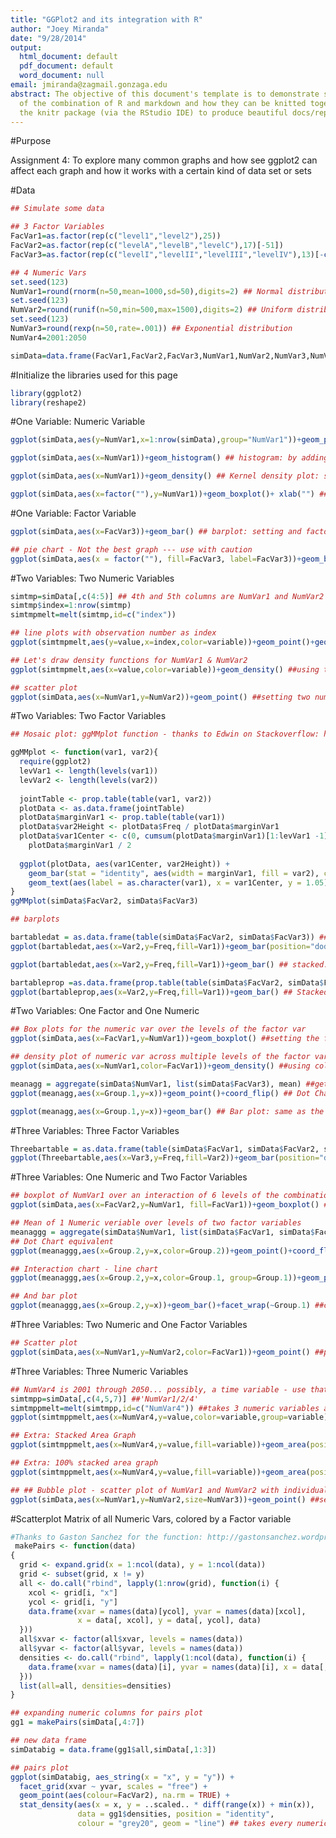 ```yaml
---
title: "GGPlot2 and its integration with R"
author: "Joey Miranda"
date: "9/28/2014"
output:
  html_document: default
  pdf_document: default
  word_document: null
email: jmiranda@zagmail.gonzaga.edu
abstract: The objective of this document's template is to demonstrate some basics
  of the combination of R and markdown and how they can be knitted together using
  the knitr package (via the RStudio IDE) to produce beautiful docs/reports.
---
```


#Purpose

Assignment 4: To explore many common graphs and how see ggplot2 can affect each graph and how it works with a certain kind of data set or sets

#Data
```r
## Simulate some data

## 3 Factor Variables
FacVar1=as.factor(rep(c("level1","level2"),25))
FacVar2=as.factor(rep(c("levelA","levelB","levelC"),17)[-51])
FacVar3=as.factor(rep(c("levelI","levelII","levelIII","levelIV"),13)[-c(51:52)])

## 4 Numeric Vars
set.seed(123)
NumVar1=round(rnorm(n=50,mean=1000,sd=50),digits=2) ## Normal distribution
set.seed(123)
NumVar2=round(runif(n=50,min=500,max=1500),digits=2) ## Uniform distribution
set.seed(123)
NumVar3=round(rexp(n=50,rate=.001)) ## Exponential distribution
NumVar4=2001:2050

simData=data.frame(FacVar1,FacVar2,FacVar3,NumVar1,NumVar2,NumVar3,NumVar4)
```

#Initialize the libraries used for this page
```r
library(ggplot2)
library(reshape2)
```

#One Variable: Numeric Variable
```r
ggplot(simData,aes(y=NumVar1,x=1:nrow(simData),group="NumVar1"))+geom_point()+geom_line()+xlab("") ## Index plot: starting off the line with ggplot will initialize the code to utilize ggplot2 for the graph creation. simData will be the dataset used, aes sets the astetics of the graph, y= will set the y axis, x= will set the x axis,group will connect the points with a line, geom_point will set the points on the graph and allow for any visual changes to the points (e.g. color or size), geom_line will set the line connecting each point, xlab will label the x axis 
```

```r
ggplot(simData,aes(x=NumVar1))+geom_histogram() ## histogram: by adding geom_histogram will create a histogram,assuming you are only using one numeric variable
```

```r
ggplot(simData,aes(x=NumVar1))+geom_density() ## Kernel density plot: similar to the histogram, adding geom_density will create a density plot
```

```r
ggplot(simData,aes(x=factor(""),y=NumVar1))+geom_boxplot()+ xlab("") ## box plot: using geom_boxplot will create a boxplot graph
```

#One Variable: Factor Variable
```r
ggplot(simData,aes(x=FacVar3))+geom_bar() ## barplot: setting and factor variable to the x axis and adding geom_bar will create a bar graph
```

```r
## pie chart - Not the best graph --- use with caution
ggplot(simData,aes(x = factor(""), fill=FacVar3, label=FacVar3))+geom_bar()+ coord_polar(theta = "y")  +scale_x_discrete("") ## fill will change the color of each pie slice, in this case it set each factor variable 'FacVar3' toa  different color, and labeled them as well, adding geom_bar at the end will create the bar graph, coord_polar is actually create a stacked bar chart with polar coordinates, which means it is shaped circular, theta = y sets the map angle to y, scale_x_discrete sets the values/labels around the pie chart 
```

#Two Variables: Two Numeric Variables
```r
simtmp=simData[,c(4:5)] ## 4th and 5th columns are NumVar1 and NumVar2
simtmp$index=1:nrow(simtmp)
simtmpmelt=melt(simtmp,id=c("index"))

## line plots with observation number as index
ggplot(simtmpmelt,aes(y=value,x=index,color=variable))+geom_point()+geom_line()+xlab("") ## sets NumVar1/2 to the variable simtmp, then sets the axis to fit both data sets, melts, or reshapes, the data to fit the data sets on one graph, then plots the graph using the normal function, color is assigned to each line using color=
```

```r
## Let's draw density functions for NumVar1 & NumVar2
ggplot(simtmpmelt,aes(x=value,color=variable))+geom_density() ##using the same melted datasets, but instead using geom_density to create a density plot
```

```r
## scatter plot
ggplot(simData,aes(x=NumVar1,y=NumVar2))+geom_point() ##setting two numeric variables to each axis and using geom_point will create a scatterplot
```

#Two Variables: Two Factor Variables
```r
## Mosaic plot: ggMMplot function - thanks to Edwin on Stackoverflow: http://stackoverflow.com/questions/19233365/how-to-create-a-marimekko-mosaic-plot-in-ggplot2

ggMMplot <- function(var1, var2){
  require(ggplot2)
  levVar1 <- length(levels(var1))
  levVar2 <- length(levels(var2))
  
  jointTable <- prop.table(table(var1, var2))
  plotData <- as.data.frame(jointTable)
  plotData$marginVar1 <- prop.table(table(var1))
  plotData$var2Height <- plotData$Freq / plotData$marginVar1
  plotData$var1Center <- c(0, cumsum(plotData$marginVar1)[1:levVar1 -1]) +
    plotData$marginVar1 / 2
  
  ggplot(plotData, aes(var1Center, var2Height)) +
    geom_bar(stat = "identity", aes(width = marginVar1, fill = var2), col = "Black") +
    geom_text(aes(label = as.character(var1), x = var1Center, y = 1.05)) 
}
ggMMplot(simData$FacVar2, simData$FacVar3)
```

```r
## barplots

bartabledat = as.data.frame(table(simData$FacVar2, simData$FacVar3)) ## get the cross tab: essentially combines the two factor variables together to be able to be plotted on one graph
ggplot(bartabledat,aes(x=Var2,y=Freq,fill=Var1))+geom_bar(position="dodge") ## plot: plots the bar graph using geom_bar, using position=dodge will make it so the bars are placed next to each other
```

```r
ggplot(bartabledat,aes(x=Var2,y=Freq,fill=Var1))+geom_bar() ## stacked: same as the last graph but without the position=dodge so that the bars are stacked instead
```

```r
bartableprop =as.data.frame(prop.table(table(simData$FacVar2, simData$FacVar3),2)*100) ##this sets the same data as before to be out of 100% instead of actual values
ggplot(bartableprop,aes(x=Var2,y=Freq,fill=Var1))+geom_bar() ## Stacked 100%: plots the bar graph
```

#Two Variables: One Factor and One Numeric
```r
## Box plots for the numeric var over the levels of the factor var
ggplot(simData,aes(x=FacVar1,y=NumVar1))+geom_boxplot() ##setting the factor variable on x and the numeric variable on and using geom_boxplot will create two boxes
```

```r
## density plot of numeric var across multiple levels of the factor var
ggplot(simData,aes(x=NumVar1,color=FacVar1))+geom_density() ##using color=FacVar1 will assign the numeric variable to both facotr variables and color each factor varibale a different color
```

```r
meanagg = aggregate(simData$NumVar1, list(simData$FacVar3), mean) ##gets the mean of the numeric variable over the levels of a facotr variable and assigns it to the variable meanagg
ggplot(meanagg,aes(x=Group.1,y=x))+geom_point()+coord_flip() ## Dot Chart equivalent: using the newly create mean agg, graphs the data set, flips the coordinates using coord_flip
```

```r
ggplot(meanagg,aes(x=Group.1,y=x))+geom_bar() ## Bar plot: same as the last graph but uses geom_bar instead to create a bar graph
```

#Three Variables: Three Factor Variables
```r
Threebartable = as.data.frame(table(simData$FacVar1, simData$FacVar2, simData$FacVar3)) ## sets each factor variable to the variable threebartable
ggplot(Threebartable,aes(x=Var3,y=Freq,fill=Var2))+geom_bar(position="dodge")+facet_wrap(~Var1) ## Bar plot with facetting: plots the bar graph, sets each level of factor variable 1 next to each other using facet_wrap
```

#Three Variables: One Numeric and Two Factor Variables
```r
## boxplot of NumVar1 over an interaction of 6 levels of the combination of FacVar1 and FacVar2
ggplot(simData,aes(x=FacVar2,y=NumVar1, fill=FacVar1))+geom_boxplot() ##compares numvar1 in relation to facvar2 iterated twice using facvar1
```

```r
## Mean of 1 Numeric veriable over levels of two factor variables
meanaggg = aggregate(simData$NumVar1, list(simData$FacVar1, simData$FacVar2), mean) ## sets all the varibales to meanaggg
## Dot Chart equivalent
ggplot(meanaggg,aes(x=Group.2,y=x,color=Group.2))+geom_point()+coord_flip()+facet_wrap(~Group.1, ncol=1) ##plots meanaggg on a dot chart, sets the graphs on top of each other (or in one column) using facet_wrap(ncol=1)
```

```r
## Interaction chart - line chart
ggplot(meanaggg,aes(x=Group.2,y=x,color=Group.1, group=Group.1))+geom_point()+geom_line() ##using the same data set from the last graph, plots all the points on one graph this time in relation to facvar 2 and color codes each line which is the interaction with facvar1
```

```r
## And bar plot
ggplot(meanaggg,aes(x=Group.2,y=x))+geom_bar()+facet_wrap(~Group.1) ##creates a bargraph with the same data set meanaggg, and places the graphs next to each other
```

#Three Variables: Two Numeric and One Factor Variables
```r
## Scatter plot
ggplot(simData,aes(x=NumVar1,y=NumVar2,color=FacVar1))+geom_point() ##plots two different numeric varibles on a graph 'numvar1/2' and color codes them based on each factor variable
```

#Three Variables: Three Numeric Variables
```r
## NumVar4 is 2001 through 2050... possibly, a time variable - use that as the x-axis
simtmpp=simData[,c(4,5,7)] ##'NumVar1/2/4'
simtmppmelt=melt(simtmpp,id=c("NumVar4")) ##takes 3 numeric variables and melts them into one called simtmppmelt
ggplot(simtmppmelt,aes(x=NumVar4,y=value,color=variable,group=variable))+geom_point()+geom_line() ##plots two lines 'Numvar1/2' over the x axis which is Numvar4, which in this example is the years 2001-2050
```

```r
## Extra: Stacked Area Graph
ggplot(simtmppmelt,aes(x=NumVar4,y=value,fill=variable))+geom_area(position="stack") ##using the same dataset as the last graph but using geom_area will create an are graph, using position=stack will stack the variables on the graph
```

```r
## Extra: 100% stacked area graph
ggplot(simtmppmelt,aes(x=NumVar4,y=value,fill=variable))+geom_area(position="fill") ## same as the last graps but instead of using position=stack use fill to fill the entire graph, making it out of 100%
```

```r
## ## Bubble plot - scatter plot of NumVar1 and NumVar2 with individual observations sized by NumVar3
ggplot(simData,aes(x=NumVar1,y=NumVar2,size=NumVar3))+geom_point() ##setting two numeric varibales on each axis then setting the size to a third numeric varible will create a bubble plot
```

#Scatterplot Matrix of all Numeric Vars, colored by a Factor variable
```r
#Thanks to Gaston Sanchez for the function: http://gastonsanchez.wordpress.com/2012/08/27/scatterplot-matrices-with-ggplot/
 makePairs <- function(data) 
{
  grid <- expand.grid(x = 1:ncol(data), y = 1:ncol(data))
  grid <- subset(grid, x != y)
  all <- do.call("rbind", lapply(1:nrow(grid), function(i) {
    xcol <- grid[i, "x"]
    ycol <- grid[i, "y"]
    data.frame(xvar = names(data)[ycol], yvar = names(data)[xcol], 
               x = data[, xcol], y = data[, ycol], data)
  }))
  all$xvar <- factor(all$xvar, levels = names(data))
  all$yvar <- factor(all$yvar, levels = names(data))
  densities <- do.call("rbind", lapply(1:ncol(data), function(i) {
    data.frame(xvar = names(data)[i], yvar = names(data)[i], x = data[, i])
  }))
  list(all=all, densities=densities)
}

## expanding numeric columns for pairs plot
gg1 = makePairs(simData[,4:7])

## new data frame 
simDatabig = data.frame(gg1$all,simData[,1:3])

## pairs plot
ggplot(simDatabig, aes_string(x = "x", y = "y")) + 
  facet_grid(xvar ~ yvar, scales = "free") + 
  geom_point(aes(colour=FacVar2), na.rm = TRUE) + 
  stat_density(aes(x = x, y = ..scaled.. * diff(range(x)) + min(x)), 
               data = gg1$densities, position = "identity", 
               colour = "grey20", geom = "line") ## takes every numeric varibale set and sees its interaction with every other numeric variable, and color codes each in relation to a factor variable
```
